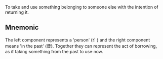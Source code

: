 To take and use something belonging to someone else with the intention of returning it.

## Mnemonic

The left component represents a 'person' (亻) and the right component means 'in the past' (昔).
Together they can represent the act of borrowing, as if taking something from the past to use now.
